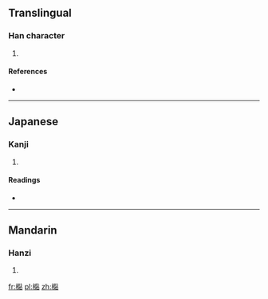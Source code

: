 ==Translingual==

===Han character===
{{Han char|rn=75|rad=木|as=13|sn=17|four=|canj=木火火口 (DFFR), X木火火口 (XDFFR)}}

# {{defn|Han|sort=木13}}

====References====
* {{Han ref|kx=0556.110|dkj=15643|dj=0945.290|hdz=21305.080|uh=6A86|ud=27270}}

----

==Japanese==

===Kanji===
{{ja-kanji|grade=|rs=木13}}

# {{defn|Japanese|sort=木13}}

====Readings====
* {{ja-readings|on=[[さん]] (san)|kun=[[すぎ]] (sugi)}}

----

==Mandarin==

===Hanzi===
{{cmn-hanzi|pin=[[shān]] ([[shan1]])|wg=shan<sup>1</sup>}}

# {{defn|Mandarin|sort=木13}}

[[fr:檆]]
[[pl:檆]]
[[zh:檆]]